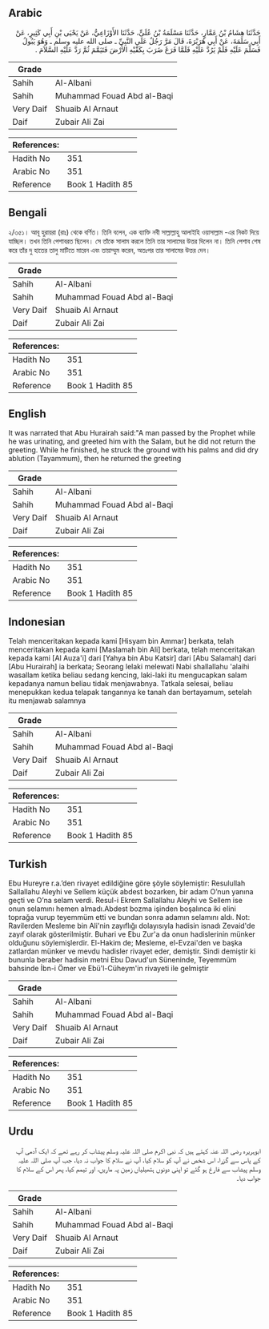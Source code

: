 ## Arabic


<div dir="rtl" lang="ar" style={{fontSize:'larger',backgroundColor:'#f8f9fa',padding:20}}>
حَدَّثَنَا هِشَامُ بْنُ عَمَّارٍ، حَدَّثَنَا مَسْلَمَةُ بْنُ عُلَىٍّ، حَدَّثَنَا الأَوْزَاعِيُّ، عَنْ يَحْيَى بْنِ أَبِي كَثِيرٍ، عَنْ أَبِي سَلَمَةَ، عَنْ أَبِي هُرَيْرَةَ، قَالَ مَرَّ رَجُلٌ عَلَى النَّبِيِّ ـ صلى الله عليه وسلم ـ وَهُوَ يَبُولُ فَسَلَّمَ عَلَيْهِ فَلَمْ يَرُدَّ عَلَيْهِ فَلَمَّا فَرَغَ ضَرَبَ بِكَفَّيْهِ الأَرْضَ فَتَيَمَّمَ ثُمَّ رَدَّ عَلَيْهِ السَّلاَمَ ‏.‏
</div>
<div style={{backgroundColor:'#f8f9fa',padding:20, marginBottom: 10}}><table> <thead> <tr> <th>Grade</th> <th></th> </tr> </thead> <tbody> <tr><td>Sahih</td><td>Al-Albani</td></tr><tr><td>Sahih</td><td>Muhammad Fouad Abd al-Baqi</td></tr><tr><td>Very Daif</td><td>Shuaib Al Arnaut</td></tr><tr><td>Daif</td><td>Zubair Ali Zai</td></tr></tbody></table><table> <thead> <tr> <th>References:</th> <th></th> </tr> </thead> <tbody><tr><td>Hadith No</td><td>351</td></tr><tr><td>Arabic No</td><td>351</td></tr><tr><td>Reference</td><td>Book 1 Hadith 85</td></tr></tbody></table></div>

## Bengali


<div dir="ltr" lang="bn" style={{fontSize:'larger',backgroundColor:'#f8f9fa',padding:20}}>
২/৩৫১। আবূ হুরায়রা (রাঃ) থেকে বর্ণিত। তিনি বলেন, এক ব্যাক্তি নবী সাল্লাল্লাহু আলাইহি ওয়াসাল্লাম -এর নিকট দিয়ে যাচ্ছিল। তখন তিনি পেশাবরত ছিলেন। সে তাঁকে সালাম করলে তিনি তার সালামের উত্তর দিলেন না। তিনি পেশাব শেষ করে তাঁর দু হাতের তালু মাটিতে মারেন এবং তায়াম্মুম করেন, অতঃপর তার সালামের উত্তর দেন।
</div>
<div style={{backgroundColor:'#f8f9fa',padding:20, marginBottom: 10}}><table> <thead> <tr> <th>Grade</th> <th></th> </tr> </thead> <tbody> <tr><td>Sahih</td><td>Al-Albani</td></tr><tr><td>Sahih</td><td>Muhammad Fouad Abd al-Baqi</td></tr><tr><td>Very Daif</td><td>Shuaib Al Arnaut</td></tr><tr><td>Daif</td><td>Zubair Ali Zai</td></tr></tbody></table><table> <thead> <tr> <th>References:</th> <th></th> </tr> </thead> <tbody><tr><td>Hadith No</td><td>351</td></tr><tr><td>Arabic No</td><td>351</td></tr><tr><td>Reference</td><td>Book 1 Hadith 85</td></tr></tbody></table></div>

## English


<div dir="ltr" lang="en" style={{fontSize:'larger',backgroundColor:'#f8f9fa',padding:20}}>
It was narrated that Abu Hurairah said:"A man passed by the Prophet while he was urinating, and greeted him with the Salam, but he did not return the greeting. While he finished, he struck the ground with his palms and did dry ablution (Tayammum), then he returned the greeting
</div>
<div style={{backgroundColor:'#f8f9fa',padding:20, marginBottom: 10}}><table> <thead> <tr> <th>Grade</th> <th></th> </tr> </thead> <tbody> <tr><td>Sahih</td><td>Al-Albani</td></tr><tr><td>Sahih</td><td>Muhammad Fouad Abd al-Baqi</td></tr><tr><td>Very Daif</td><td>Shuaib Al Arnaut</td></tr><tr><td>Daif</td><td>Zubair Ali Zai</td></tr></tbody></table><table> <thead> <tr> <th>References:</th> <th></th> </tr> </thead> <tbody><tr><td>Hadith No</td><td>351</td></tr><tr><td>Arabic No</td><td>351</td></tr><tr><td>Reference</td><td>Book 1 Hadith 85</td></tr></tbody></table></div>

## Indonesian


<div dir="ltr" lang="id" style={{fontSize:'larger',backgroundColor:'#f8f9fa',padding:20}}>
Telah menceritakan kepada kami [Hisyam bin Ammar] berkata, telah menceritakan kepada kami [Maslamah bin Ali] berkata, telah menceritakan kepada kami [Al Auza'i] dari [Yahya bin Abu Katsir] dari [Abu Salamah] dari [Abu Hurairah] ia berkata; Seorang lelaki melewati Nabi shallallahu 'alaihi wasallam ketika beliau sedang kencing, laki-laki itu mengucapkan salam kepadanya namun beliau tidak menjawabnya. Tatkala selesai, beliau menepukkan kedua telapak tangannya ke tanah dan bertayamum, setelah itu menjawab salamnya
</div>
<div style={{backgroundColor:'#f8f9fa',padding:20, marginBottom: 10}}><table> <thead> <tr> <th>Grade</th> <th></th> </tr> </thead> <tbody> <tr><td>Sahih</td><td>Al-Albani</td></tr><tr><td>Sahih</td><td>Muhammad Fouad Abd al-Baqi</td></tr><tr><td>Very Daif</td><td>Shuaib Al Arnaut</td></tr><tr><td>Daif</td><td>Zubair Ali Zai</td></tr></tbody></table><table> <thead> <tr> <th>References:</th> <th></th> </tr> </thead> <tbody><tr><td>Hadith No</td><td>351</td></tr><tr><td>Arabic No</td><td>351</td></tr><tr><td>Reference</td><td>Book 1 Hadith 85</td></tr></tbody></table></div>

## Turkish


<div dir="ltr" lang="tr" style={{fontSize:'larger',backgroundColor:'#f8f9fa',padding:20}}>
Ebu Hureyre r.a.’den rivayet edildiğine göre şöyle söylemiştir: Resulullah Sallallahu Aleyhi ve Sellem küçük abdest bozarken, bir adam O’nun yanına geçti ve O’na selam verdi. Resul-i Ekrem Sallallahu Aleyhi ve Sellem ise onun selamını hemen almadı.Abdest bozma işinden boşalınca iki elini toprağa vurup teyemmüm etti ve bundan sonra adamın selamını aldı. Not: Ravilerden Mesleme bin Ali'nin zayıflığı dolayısıyla hadisin isnadı Zevaid'de zayıf olarak gösterilmiştir. Buhari ve Ebu Zur'a da onun hadislerinin münker olduğunu söylemişlerdir. El-Hakim de; Mesleme, el-Evzai'den ve başka zatlardan münker ve mevdu hadisler rivayet eder, demiştir. Sindi demiştir ki bununla beraber hadisin metni Ebu Davud'un Süneninde, Teyemmüm bahsinde İbn-i Ömer ve Ebü'l-Cüheym'in rivayeti ile gelmiştir
</div>
<div style={{backgroundColor:'#f8f9fa',padding:20, marginBottom: 10}}><table> <thead> <tr> <th>Grade</th> <th></th> </tr> </thead> <tbody> <tr><td>Sahih</td><td>Al-Albani</td></tr><tr><td>Sahih</td><td>Muhammad Fouad Abd al-Baqi</td></tr><tr><td>Very Daif</td><td>Shuaib Al Arnaut</td></tr><tr><td>Daif</td><td>Zubair Ali Zai</td></tr></tbody></table><table> <thead> <tr> <th>References:</th> <th></th> </tr> </thead> <tbody><tr><td>Hadith No</td><td>351</td></tr><tr><td>Arabic No</td><td>351</td></tr><tr><td>Reference</td><td>Book 1 Hadith 85</td></tr></tbody></table></div>

## Urdu


<div dir="rtl" lang="ur" style={{fontSize:'larger',backgroundColor:'#f8f9fa',padding:20}}>
ابوہریرہ رضی اللہ عنہ کہتے ہیں کہ نبی اکرم صلی اللہ علیہ وسلم پیشاب کر رہے تھے کہ ایک آدمی آپ کے پاس سے گزرا، اس شخص نے آپ کو سلام کیا، آپ نے سلام کا جواب نہ دیا، جب آپ صلی اللہ علیہ وسلم پیشاب سے فارغ ہو گئے تو اپنی دونوں ہتھیلیاں زمین پہ ماریں، اور تیمم کیا، پھر اس کے سلام کا جواب دیا۔
</div>
<div style={{backgroundColor:'#f8f9fa',padding:20, marginBottom: 10}}><table> <thead> <tr> <th>Grade</th> <th></th> </tr> </thead> <tbody> <tr><td>Sahih</td><td>Al-Albani</td></tr><tr><td>Sahih</td><td>Muhammad Fouad Abd al-Baqi</td></tr><tr><td>Very Daif</td><td>Shuaib Al Arnaut</td></tr><tr><td>Daif</td><td>Zubair Ali Zai</td></tr></tbody></table><table> <thead> <tr> <th>References:</th> <th></th> </tr> </thead> <tbody><tr><td>Hadith No</td><td>351</td></tr><tr><td>Arabic No</td><td>351</td></tr><tr><td>Reference</td><td>Book 1 Hadith 85</td></tr></tbody></table></div>